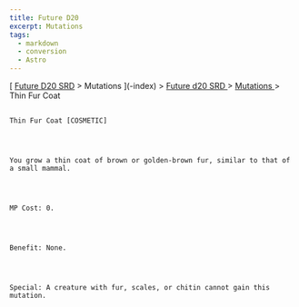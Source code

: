 ```yaml
---
title: Future D20
excerpt: Mutations
tags:
  - markdown
  - conversion
  - Astro
---
```







[
[Future D20 SRD]( / ) > Mutations
     ](-index)
     >
     [
      Future d20 SRD
     ](future-d20-srd-index)
     >
     [
      Mutations
     ](future-d20-srd-mutations-index)
     > Thin Fur Coat
    




## 
    Thin Fur Coat [COSMETIC]
   



    You grow a thin coat of brown or golden-brown fur, similar to that of a small mammal.
   



    MP Cost: 0.
   



    Benefit: None.
   



    Special: A creature with fur, scales, or chitin cannot gain this mutation.
   





